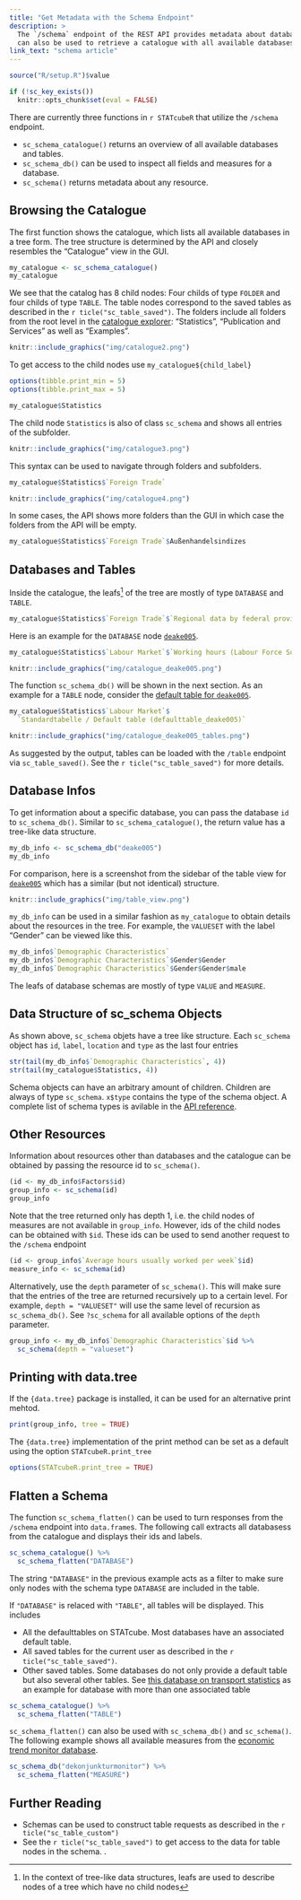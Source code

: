 ```yaml
---
title: "Get Metadata with the Schema Endpoint"
description: >
  The `/schema` endpoint of the REST API provides metadata about databases and
  can also be used to retrieve a catalogue with all available databases.
link_text: "schema article"
---
```


```r
source("R/setup.R")$value
```

```r
if (!sc_key_exists())
  knitr::opts_chunk$set(eval = FALSE)
```

There are currently three functions in `r STATcubeR` that utilize the `/schema`
endpoint.

* `sc_schema_catalogue()` returns an overview of all available databases and tables.
* `sc_schema_db()` can be used to inspect all fields and measures for a database.
* `sc_schema()` returns metadata about any resource.

## Browsing the Catalogue

The first function shows the catalogue, which lists all available
databases in a tree form. The tree structure is determined by the API and
closely resembles the "Catalogue" view in the GUI.

```r
my_catalogue <- sc_schema_catalogue()
my_catalogue
```

We see that the catalog has 8 child nodes: Four childs of type `FOLDER` and four childs of type `TABLE`.
The table nodes correspond to the saved tables as described in the `r ticle("sc_table_saved")`.
The folders include all folders from the root level in the [catalogue explorer](`r sc_browse_catalogue()`):
"Statistics", "Publication and Services" as well as "Examples".

```r
knitr::include_graphics("img/catalogue2.png")
```

To get access to the child nodes use `my_catalogue${child_label}`

```r
options(tibble.print_min = 5)
options(tibble.print_max = 5)
```

```r
my_catalogue$Statistics
```

The child node `Statistics` is also of class `sc_schema` and shows all entries of the subfolder.

```r
knitr::include_graphics("img/catalogue3.png")
```

This syntax can be used to navigate through folders and subfolders.

```r
my_catalogue$Statistics$`Foreign Trade`
```

```r
knitr::include_graphics("img/catalogue4.png")
```

In some cases, the API shows more folders than the GUI in which case the folders from the API will be empty.

```r
my_catalogue$Statistics$`Foreign Trade`$Außenhandelsindizes
```

## Databases and Tables

Inside the catalogue, the leafs^[In the context of tree-like data structures, leafs are used to describe nodes of a tree which have no child nodes] of the tree are mostly of type `DATABASE` and `TABLE`.

```r
my_catalogue$Statistics$`Foreign Trade`$`Regional data by federal provinces`
```

Here is an example for the `DATABASE` node [`deake005`](`r sc_browse_database("deake005")`).

```r
my_catalogue$Statistics$`Labour Market`$`Working hours (Labour Force Survey)`
```

```r
knitr::include_graphics("img/catalogue_deake005.png")
```

The function `sc_schema_db()` will be shown in the next section.
As an example for a `TABLE` node, consider the [default table for `deake005`](`r STATcubeR:::sc_browse_table("defaulttable_deake005")`).

```r
my_catalogue$Statistics$`Labour Market`$
  `Standardtabelle / Default table (defaulttable_deake005)`
```

```r
knitr::include_graphics("img/catalogue_deake005_tables.png")
```

As suggested by the output, tables can be loaded with the `/table` endpoint via `sc_table_saved()`.
See the `r ticle("sc_table_saved")` for more details.

## Database Infos

To get information about a specific database, you can pass the database `id` to `sc_schema_db()`.
Similar to `sc_schema_catalogue()`, the return value has a tree-like data structure. 

```r
my_db_info <- sc_schema_db("deake005")
my_db_info
```

For comparison, here is a screenshot from the sidebar of the table view for [`deake005`](`r sc_browse_database("deake005")`) which has a similar (but not identical) structure.

```r
knitr::include_graphics("img/table_view.png")
```

`my_db_info` can be used in a similar fashion as `my_catalogue`
to obtain details about the resources in the tree. For example, the
`VALUESET` with the label "Gender" can be viewed like this.

```r
my_db_info$`Demographic Characteristics`
my_db_info$`Demographic Characteristics`$Gender$Gender
my_db_info$`Demographic Characteristics`$Gender$Gender$male
```

The leafs of database schemas are mostly of type `VALUE` and `MEASURE`.

## Data Structure of sc_schema Objects

As shown above, `sc_schema` objets have a tree like structure.
Each `sc_schema` object has `id`, `label`, `location` and `type` as the last four entries

```r
str(tail(my_db_info$`Demographic Characteristics`, 4))
str(tail(my_catalogue$Statistics, 4))
```

Schema objects can have an arbitrary amount of children.
Children are always of type `sc_schema`.
`x$type` contains the type of the schema object.
A complete list of schema types is avilable in the [API reference](https://docs.wingarc.com.au/superstar/9.12/open-data-api/open-data-api-reference/schema-endpoint).

## Other Resources

Information about resources other than databases and the catalogue can
be obtained by passing the resource id to `sc_schema()`.

```r
(id <- my_db_info$Factors$id)
group_info <- sc_schema(id)
group_info
```

Note that the tree returned only has depth 1, i.e. the child nodes of measures are not available in `group_info`. 
However, ids of the child nodes can be obtained with `$id`.
These ids can be used to send another request to the `/schema` endpoint

```r
(id <- group_info$`Average hours usually worked per week`$id)
measure_info <- sc_schema(id)
```

Alternatively, use the `depth` parameter of `sc_schema()`.
This will make sure that the entries of the tree are returned recursively up to a certain level.
For example, `depth = "VALUESET"` will use the same level of recursion as `sc_schema_db()`.
See `?sc_schema` for all available options of the `depth` parameter.

```r
group_info <- my_db_info$`Demographic Characteristics`$id %>%
  sc_schema(depth = "valueset")
```

## Printing with data.tree

If the `{data.tree}` package is installed, it can be used for an alternative
print mehtod.

```r
print(group_info, tree = TRUE)
```

The `{data.tree}` implementation of the print method can be set as a default using the option `STATcubeR.print_tree`

```r
options(STATcubeR.print_tree = TRUE)
```

## Flatten a Schema

The function `sc_schema_flatten()` can be used to turn responses from the `/schema` endpoint into `data.frame`s.
The following call extracts all databasess from the catalogue and displays their ids and labels.

```r
sc_schema_catalogue() %>%
  sc_schema_flatten("DATABASE")
```

The string `"DATABASE"` in the previous example acts as a filter to make sure only nodes with the schema type `DATABASE` are included in the table.

If `"DATABASE"` is relaced with `"TABLE"`, all tables will be displayed. This includes

* All the defaulttables on STATcube.
  Most databases have an associated default table.
* All saved tables for the current user as described in the `r ticle("sc_table_saved")`.
* Other saved tables.
  Some databases do not only provide a default table but also several other tables.
  See [this database on transport statistics](https://portal.statistik.at/statistik.at/ext/statcube/openinfopage?id=degvk_fahrt_2010) as an example for database with more than one associated table


```r
sc_schema_catalogue() %>%
  sc_schema_flatten("TABLE")
```

`sc_schema_flatten()` can also be used with `sc_schema_db()` and `sc_schema()`.
The following example shows all available measures from the [economic trend monitor database](https://portal.statistik.at/statistik.at/ext/statcube/openinfopage?id=dekonjunkturmonitor).

```r
sc_schema_db("dekonjunkturmonitor") %>%
  sc_schema_flatten("MEASURE")
```

## Further Reading

* Schemas can be used to construct table requests as described in 
  the `r ticle("sc_table_custom")`
* See the `r ticle("sc_table_saved")` to get access to the data for table
  nodes in the schema.
  .
